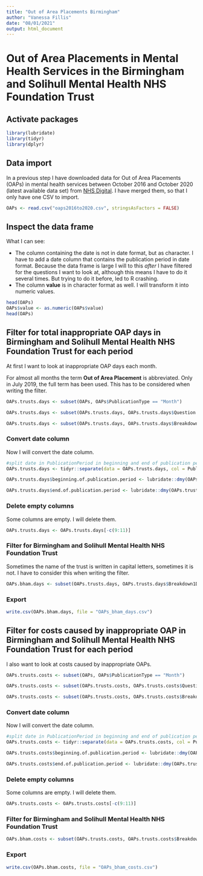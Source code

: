 ```yaml
---
title: "Out of Area Placements Birmingham"
author: "Vanessa Fillis"
date: "08/01/2021"
output: html_document
---
```


# Out of Area Placements in Mental Health Services in the Birmingham and Solihull Mental Health NHS Foundation Trust

## Activate packages

```r
library(lubridate)
library(tidyr)
library(dplyr)
```

## Data import

In a previous step I have downloaded data for Out of Area Placements (OAPs) in mental health services between October 2016 and October 2020 (latest available data set) from [NHS Digital](https://digital.nhs.uk/data-and-information/publications/statistical/out-of-area-placements-in-mental-health-services). I have merged them, so that I only have one CSV to import. 

```r
OAPs <- read.csv("oaps2016to2020.csv", stringsAsFactors = FALSE)
```

## Inspect the data frame

What I can see:

- The column containing the date is not in date format, but as character. I have to add a date column that contains the publication period in date format. Because the data frame is large I will to this *after* I have filtered for the questions I want to look at, although this means I have to do it several times. But trying to do it before, led to R crashing. 
- The column **value** is in character format as well. I will transform it into numeric values. 

```r
head(OAPs)
OAPs$value <- as.numeric(OAPs$value)
head(OAPs)
```

## Filter for total inappropriate OAP days in Birmingham and Solihull Mental Health NHS Foundation Trust for each period

At first I want to look at inappropriate OAP days each month. 

For almost all months the term **Out of Area Placement** is abbreviated. Only in July 2019, the full term has been used. This has to be considered when writing the filter. 

```r
OAPs.trusts.days <- subset(OAPs, OAPs$PublicationType == "Month")

OAPs.trusts.days <- subset(OAPs.trusts.days, OAPs.trusts.days$Question == "Total number of inappropriate OAP days over the period" | OAPs.trusts.days$Question == "Total number of inappropriate out of area placement days over the period")

OAPs.trusts.days <- subset(OAPs.trusts.days, OAPs.trusts.days$Breakdown1 == "SendingProvider")
```

### Convert date column

Now I will convert the date column. 

```r
#split date in PublicationPeriod in beginning and end of publication period
OAPs.trusts.days <- tidyr::separate(data = OAPs.trusts.days, col = PublicationPeriod, into = c("beginning.of.publication.period", "end.of.publication.period"), sep = "-")

OAPs.trusts.days$beginning.of.publication.period <- lubridate::dmy(OAPs.trusts.days$beginning.of.publication.period)

OAPs.trusts.days$end.of.publication.period <- lubridate::dmy(OAPs.trusts.days$end.of.publication.period)
```

### Delete empty columns

Some columns are empty. I will delete them. 

```r
OAPs.trusts.days <- OAPs.trusts.days[-c(9:11)]
```

### Filter for Birmingham and Solihull Mental Health NHS Foundation Trust

Sometimes the name of the trust is written in capital letters, sometimes it is not. I have to consider this when writing the filter. 

```r
OAPs.bham.days <- subset(OAPs.trusts.days, OAPs.trusts.days$Breakdown1Description == "BIRMINGHAM AND SOLIHULL MENTAL HEALTH NHS FOUNDATION TRUST" | OAPs.trusts.days$Breakdown1Description == "Birmingham And Solihull Mental Health NHS Foundation Trust")
```

### Export

```r
write.csv(OAPs.bham.days, file = "OAPs_bham_days.csv")
```

## Filter for costs caused by inappropriate OAP in Birmingham and Solihull Mental Health NHS Foundation Trust for each period

I also want to look at costs caused by inappropriate OAPs. 

```r
OAPs.trusts.costs <- subset(OAPs, OAPs$PublicationType == "Month")

OAPs.trusts.costs <- subset(OAPs.trusts.costs, OAPs.trusts.costs$Question == "Total Cost For Inappropriate OAPs in Period" | OAPs.trusts.costs$Question == "Total Cost For Inappropriate out of area placements in Period")

OAPs.trusts.costs <- subset(OAPs.trusts.costs, OAPs.trusts.costs$Breakdown1 == "SendingProvider")
```

### Convert date column

Now I will convert the date column. 

```r
#split date in PublicationPeriod in beginning and end of publication period
OAPs.trusts.costs <- tidyr::separate(data = OAPs.trusts.costs, col = PublicationPeriod, into = c("beginning.of.publication.period", "end.of.publication.period"), sep = "-")

OAPs.trusts.costs$beginning.of.publication.period <- lubridate::dmy(OAPs.trusts.costs$beginning.of.publication.period)

OAPs.trusts.costs$end.of.publication.period <- lubridate::dmy(OAPs.trusts.costs$end.of.publication.period)
```

### Delete empty columns

Some columns are empty. I will delete them. 

```r
OAPs.trusts.costs <- OAPs.trusts.costs[-c(9:11)]
```

### Filter for Birmingham and Solihull Mental Health NHS Foundation Trust

```r
OAPs.bham.costs <- subset(OAPs.trusts.costs, OAPs.trusts.costs$Breakdown1Description == "BIRMINGHAM AND SOLIHULL MENTAL HEALTH NHS FOUNDATION TRUST" | OAPs.trusts.costs$Breakdown1Description == "Birmingham And Solihull Mental Health NHS Foundation Trust")
```

### Export

```r
write.csv(OAPs.bham.costs, file = "OAPs_bham_costs.csv")
```
